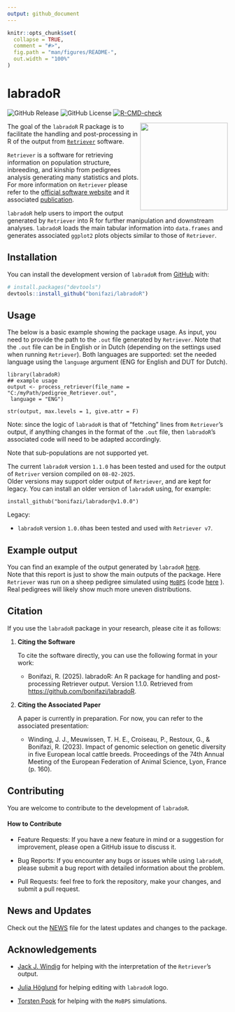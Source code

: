```yaml
---
output: github_document
---
```


<!-- README.md is generated from README.Rmd. Please edit that file -->

```r
knitr::opts_chunk$set(
  collapse = TRUE,
  comment = "#>",
  fig.path = "man/figures/README-",
  out.width = "100%"
)
```

# labradoR

<!-- badges: start -->

![GitHub Release](https://img.shields.io/github/v/release/bonifazi/labradoR) ![GitHub License](https://img.shields.io/github/license/bonifazi/labradoR) [![R-CMD-check](https://github.com/bonifazi/labradoR/actions/workflows/R-CMD-check.yaml/badge.svg)](https://github.com/bonifazi/labradoR/actions/workflows/R-CMD-check.yaml)

<!-- badges: end -->

<img src="man/figures/logo_labradoR.png" align="right" width="200"/>

The goal of the `labradoR` R package is to facilitate the handling and post-processing in R of the output from [`Retriever`](https://genebankdata.cgn.wur.nl/software/software.html) software.

`Retriever` is a software for retrieving information on population structure, inbreeding, and kinship from pedigrees analysis generating many statistics and plots. For more information on `Retriever` please refer to the [official software website](https://genebankdata.cgn.wur.nl/software/software.html) and it associated [publication](https://www.mdpi.com/2076-2615/11/5/1332).

`labradoR` help users to import the output generated by `Retriever` into R for further manipulation and downstream analyses. `labradoR` loads the main tabular information into `data.frames` and generates associated `ggplot2` plots objects similar to those of `Retriever`.

## Installation

You can install the development version of `labradoR` from [GitHub](https://github.com/) with:

``` r
# install.packages("devtools")
devtools::install_github("bonifazi/labradoR")
```

## Usage

The below is a basic example showing the package usage. As input, you need to provide the path to the `.out` file generated by `Retriever`. Note that the `.out` file can be in English or in Dutch (depending on the settings used when running `Retriever`). Both languages are supported: set the needed language using the `language` argument (ENG for English and DUT for Dutch).

```         
library(labradoR)
## example usage
output <- process_retriever(file_name = "C:/myPath/pedigree_Retriever.out",
 language = "ENG")

str(output, max.levels = 1, give.attr = F)
```

Note: since the logic of `labradoR` is that of "fetching" lines from `Retriever`'s output, if anything changes in the format of the `.out` file, then `labradoR`'s associated code will need to be adapted accordingly.

Note that sub-populations are not supported yet.

The current `labradoR` version `1.1.0` has been tested and used for the output of `Retriver` version compiled on `08-02-2025`.\
Older versions may support older output of `Retriever`, and are kept for legacy. You can install an older version of `labradoR` using, for example:

```         
install_github("bonifazi/labrador@v1.0.0")
```

Legacy:

-   `labradoR` version `1.0.0`has been tested and used with `Retriever v7`.

## Example output

You can find an example of the output generated by `labradoR` [here](doc/Create_report_sheep_example.md).\
Note that this report is just to show the main outputs of the package. Here `Retriever` was run on a sheep pedigree simulated using [`MoBPS`](https://github.com/tpook92/MoBPS) (code [here](dev/Simulate_sheep_test_dataset.R) ). Real pedigrees will likely show much more uneven distributions.

## Citation

If you use the `labradoR` package in your research, please cite it as follows:

1.  **Citing the Software**

    To cite the software directly, you can use the following format in your work:

    -   Bonifazi, R. (2025). labradoR: An R package for handling and post-processing Retriever output. Version 1.1.0. Retrieved from <https://github.com/bonifazi/labradoR>.

2.  **Citing the Associated Paper**

    A paper is currently in preparation. For now, you can refer to the associated presentation:

    -   Winding, J. J., Meuwissen, T. H. E., Croiseau, P., Restoux, G., & Bonifazi, R. (2023). Impact of genomic selection on genetic diversity in five European local cattle breeds. Proceedings of the 74th Annual Meeting of the European Federation of Animal Science, Lyon, France (p. 160).

## Contributing

You are welcome to contribute to the development of `labradoR`.

#### How to Contribute

-   Feature Requests: If you have a new feature in mind or a suggestion for improvement, please open a GitHub issue to discuss it.

-   Bug Reports: If you encounter any bugs or issues while using `labradoR`, please submit a bug report with detailed information about the problem.

-   Pull Requests: feel free to fork the repository, make your changes, and submit a pull request.

## News and Updates

Check out the [NEWS](NEWS.md) file for the latest updates and changes to the package.

## Acknowledgements

-   [Jack J. Windig](https://research.wur.nl/en/persons/jack-windig) for helping with the interpretation of the `Retriever`'s output.

-   [Julia Höglund](https://github.com/juliahoglund) for helping editing with `labradoR` logo.

-   [Torsten Pook](https://github.com/tpook92) for helping with the `MoBPS` simulations.
